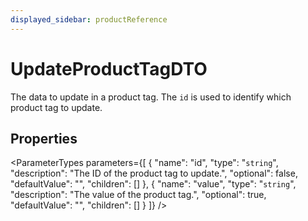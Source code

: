 ```yaml
---
displayed_sidebar: productReference
---
```



# UpdateProductTagDTO

The data to update in a product tag. The `id` is used to identify which product tag to update.

## Properties

<ParameterTypes parameters={[
  {
    "name": "id",
    "type": "`string`",
    "description": "The ID of the product tag to update.",
    "optional": false,
    "defaultValue": "",
    "children": []
  },
  {
    "name": "value",
    "type": "`string`",
    "description": "The value of the product tag.",
    "optional": true,
    "defaultValue": "",
    "children": []
  }
]} />
